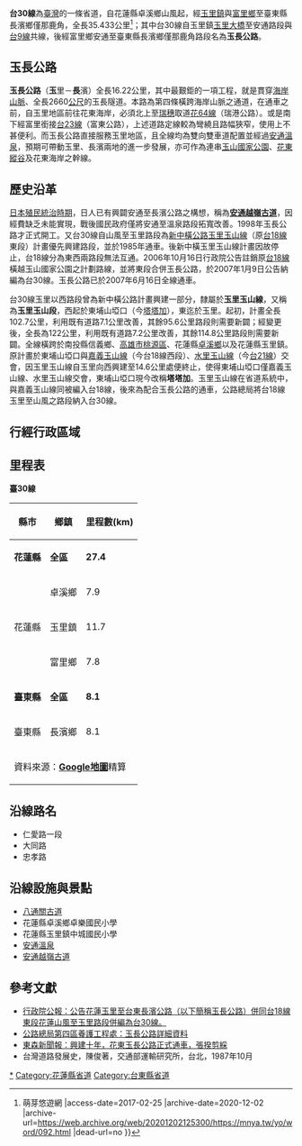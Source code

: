 {{NoteTA|1=水里}}
{{Infobox Taiwan Highway
| Type = PH
| Num = 30
| Name = 玉長公路{{Small|（安通－僅那鹿角）}}
| Route = Taiwan_PHY_30_map.png
| Dep = [[交通部公路總局|交通部公路總局]]
| Length = 35.433
| Established = 2007年6月16日
| Allocation = {{Jct|country=TWN|PH|9}}
| SpeedHigh = 最高30～50
| Start = [[花蓮縣|花蓮縣]][[卓溪鄉|卓溪鄉]]山風
| End = [[臺東縣|臺東縣]][[長濱鄉|長濱鄉]]僅那鹿角
}}
'''台30線'''為[[臺灣|臺灣]]的一條省道，自花蓮縣卓溪鄉山風起，經[[玉里鎮|玉里鎮]]與[[富里鄉|富里鄉]]至臺東縣長濱鄉僅那鹿角，全長35.433公里<ref>{{Cite web |url=https://mnya.tw/yo/word/092.html |title=【公路悠遊】20140819台30線(玉長公路)安通─寧埔 {{!}} 萌芽悠遊網 |access-date=2017-02-25 |archive-date=2020-12-02 |archive-url=https://web.archive.org/web/20201202125300/https://mnya.tw/yo/word/092.html |dead-url=no }}</ref>；其中台30線自玉里鎮[[玉里大橋|玉里大橋]]至安通路段與[[台9線|台9線]]共線，後經富里鄉安通至臺東縣長濱鄉僅那鹿角路段名為'''玉長公路'''。
{{Gallery
|File:End of the road at the Walami trailhead.jpg|瓦拉米步道口是台30線0K起點之處。
|File:Yuchang Highway Start.jpg|玉長公路在花蓮安通端的入口。
|File:2010 07 18060 6160 Chenggong Township, Highway 30.JPG|[[玉長隧道|玉長隧道]]是台30線通過海岸山脈之最高點。
}}

== 玉長公路 ==
'''玉長公路'''（'''玉'''里－'''長'''濱）全長16.22公里，其中最艱鉅的一項工程，就是貫穿[[海岸山脈|海岸山脈]]、全長2660[[公尺|公尺]]的玉長隧道。本路為第四條橫跨海岸山脈之通道，在通車之前，自玉里地區前往花東海岸，必須北上至[[瑞穗鄉|瑞穗]]取道[[花64線|花64線]]（瑞港公路）。或是南下經富里銜接[[台23線|台23線]]（富東公路），上述道路定線較為彎繞且路幅狹窄，使用上不甚便利。而玉長公路直接服務玉里地區，且全線均為雙向雙車道配置並經過[[安通溫泉|安通溫泉]]，預期可帶動玉里、長濱兩地的進一步發展，亦可作為連串[[玉山國家公園|玉山國家公園]]、[[花東縱谷|花東縱谷]]及花東海岸之幹線。

== 歷史沿革 ==
[[台灣日治時期|日本殖民統治時期]]，日人已有興闢安通至長濱公路之構想，稱為'''[[安通越嶺古道|安通越嶺古道]]'''，因經費缺乏未能實現，戰後國民政府僅將安通至溫泉路段拓寬改善。1998年玉長公路才正式開工。又台30線自山風至玉里路段為[[新中橫公路|新中橫公路]][[新中橫公路#玉里玉山線|玉里玉山線]]（原[[台18線|台18線]]東段）計畫優先興建路段，並於1985年通車。後新中橫玉里玉山線計畫因故停止，台18線分為東西兩路段無法互通。2006年10月16日行政院公告註銷原[[台18線|台18線]]橫越玉山國家公園之計劃路線，並將東段合併玉長公路，於2007年1月9日公告納編為台30線。玉長公路已於2007年6月16日全線通車。

台30線玉里以西路段曾為新中橫公路計畫興建一部分，隸屬於'''玉里玉山線'''，又稱為'''玉里玉山段'''，西起於東埔山埡口（今[[塔塔加|塔塔加]]），東迄於玉里。起初，計畫全長102.7公里，利用既有道路7.1公里改善，其餘95.6公里路段則需要新闢；經變更後，全長為122公里，利用既有道路7.2公里改善，其餘114.8公里路段則需要新闢。全線橫跨於南投縣信義鄉、[[高雄市|高雄市]][[桃源區|桃源區]]、花蓮縣[[卓溪鄉|卓溪鄉]]以及花蓮縣玉里鎮。原計畫於東埔山埡口與[[新中橫公路#嘉義玉山線|嘉義玉山線]]（今台18線西段）、[[新中橫公路#水里玉山線|水里玉山線]]（今[[台21線|台21線]]）交會，因玉里玉山線自玉里向西興建至14.6公里處便終止，使得東埔山埡口僅嘉義玉山線、水里玉山線交會，東埔山埡口現今改稱'''塔塔加'''。玉里玉山線在省道系統中，與嘉義玉山線同被編入台18線，後來為配合玉長公路的通車，公路總局將台18線玉里至山風之路段納入台30線。

== 行經行政區域 ==
{{TWNinttop}}
{{TWNint |county=花蓮縣 |cspan=32 |tcd=卓溪鄉 |tspan=9 |location=山風 |km=0 |road=[[八通關古道|八通關古道]] |notes=公路起點 }}
{{台灣公路設施|bri||谷景橋}}
{{TWNint |location=鹿鳴 |km= |road=（地區道路） |notes= }}
{{台灣公路設施|bri||卓安橋}}
{{台灣公路設施|bri||南安橋}}
{{台灣公路設施|bri||玉安橋}}
{{TWNint |location=[[南安_(花蓮縣)|南安]] |km=5.602 |road=（地區道路） |notes= }}
{{台灣公路設施|bri||卓樂橋}}
{{TWNint |location=卓樂 |km=7.405 |road=（地區道路） |notes= }}
{{TWNint |tcd=玉里鎮 |tspan=11 |location=長良 |km= |road={{Jct|country=TWN|TRHL|73}} |notes=[[File:TW_THWhl73.svg|27px]]起點 }}
{{TWNint |location=源城 |km= |road={{Jct|country=TWN|TRHL|71}} |notes=[[File:TW_THWhl71.svg|27px]]終點 }}
{{TWNint |location=客城 |km=11.002 |road={{Jct|country=TWN|TRHL|75}} |notes=[[File:TW_THWhl75.svg|27px]]起點 }}
{{台灣公路設施|bri||客城橋}}
{{TWNint |location=玉里市區 |km=15.026 |road={{Jct|country=TWN|PH|9}} |notes=與[[File:TW_PHW9.svg|20px]]共線終點 |status=concur }}
{{台灣公路設施|bri||玉里大橋|玉里大橋}}
{{TWNint |location=新民 |km= |road={{Jct|country=TWN|CH|193}}<br>{{Jct|country=TWN|PH|9}} |notes=[[File:TW_CHW193.svg|20px]]終點 |status=concur }}
{{台灣公路設施|bri||樂合溪橋}}
{{台灣公路設施|bri||安合橋}}
{{TWNint |location=樂合 |km= |road={{Jct|country=TWN|PH|9}} |notes= |status=concur }}
{{TWNint |location=南通 |km= |road={{Jct|country=TWN|PH|9}} |notes= |status=concur }}
{{台灣公路設施|bri||安通橋}}
{{TWNint |tcd=富里鄉 |location=安通 |km=20.035 |road={{Jct|country=TWN|PH|9}} |notes=與[[File:TW_PHW9.svg|20px]]共線終點 |status=concur }}
{{台灣公路設施|bri||南安通橋}}
{{TWNint |tcd=玉里鎮 |location=安通 |km= |road=（地區道路） |notes= }}
{{台灣公路設施|bri||德昌橋}}
{{TWNjctco |tcd=富里鄉 }}
{{台灣公路設施|bri||富國橋}}
{{TWNjctco |tcd=玉里鎮 }}
{{台灣公路設施|bri||富祥橋}}
{{TWNint |tcd=富里鄉 |tspan=3 |location=吳江 |lspan=3 |km= |road=（地區道路） |notes= }}
{{台灣公路設施|bri||裕國橋}}
{{TWNint |km= |road=（地區道路） |notes= }}
{{台灣公路設施|tun||玉長|玉長隧道}}
{{TWNint |county=臺東縣 |tcd=長濱鄉 |location=僅那鹿角 |km=35.433 |road={{Jct|country=TWN|PH|11}} |notes=公路終點 }}
{{Jctbtm |conv=no |keys=concur }}

== 里程表 ==
'''臺30線'''
{| class="wikitable"
|-
! 縣市
! 鄉鎮
! 里程數(km)
|-
| '''花蓮縣'''
| '''全區'''
| '''27.4'''
|-
|rowspan=3| 花蓮縣
| 卓溪鄉
| 7.9
|-
| 玉里鎮
| 11.7
|-
| 富里鄉
| 7.8
|-
| '''臺東縣'''
| '''全區'''
| '''8.1'''
|-
| 臺東縣
| 長濱鄉
| 8.1
|-
!colspan=3| 資料來源：'''[[Google地圖|Google地圖]]'''精算
|}

== 沿線路名 ==
* 仁愛路一段
* 大同路
* 忠孝路

== 沿線設施與景點 ==
* [[八通關古道|八通關古道]]
* 花蓮縣卓溪鄉卓樂國民小學
* 花蓮縣玉里鎮中城國民小學
* [[安通溫泉|安通溫泉]]
* [[安通越嶺古道|安通越嶺古道]]

== 參考文獻 ==
{{Reflist}}
* [http://gazette.nat.gov.tw/EG_FileManager/eguploadpub/eg013009/ch01/type3/gov01/num1/Eg.htm 行政院公報：公告花蓮玉里至台東長濱公路（以下簡稱玉長公路）併同台18線東段花蓮山風至玉里路段併編為台30線。] {{Wayback|url=http://gazette.nat.gov.tw/EG_FileManager/eguploadpub/eg013009/ch01/type3/gov01/num1/Eg.htm |date=20210216084017 }}
* [https://web.archive.org/web/20070927045850/http://www.thbu5.gov.tw/main_02_02_06_body.htm 公路總局第四區養護工程處：玉長公路詳細資料]
* [http://tw.news.yahoo.com/article/url/d/a/070616/17/fyag.html 東森新聞報：興建十年，花東玉長公路正式通車，張揆剪綵]{{dead link|date=2017年12月 |bot=InternetArchiveBot |fix-attempted=yes }}
* 台灣道路發展史，陳俊著，交通部運輸研究所，台北，1987年10月

{{Commons|Category:Highway 30 (Taiwan)}}
{{台灣省道}}
{{花蓮公路網}}
{{台東公路網}}

[[Category:台30線|*]]
[[Category:花蓮縣省道|Category:花蓮縣省道]]
[[Category:台東縣省道|Category:台東縣省道]]